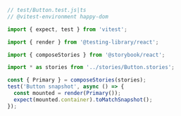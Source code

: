 ```js
// test/Button.test.js|ts
// @vitest-environment happy-dom

import { expect, test } from 'vitest';

import { render } from '@testing-library/react';

import { composeStories } from '@storybook/react';

import * as stories from '../stories/Button.stories';

const { Primary } = composeStories(stories);
test('Button snapshot', async () => {
  const mounted = render(Primary());
  expect(mounted.container).toMatchSnapshot();
});
```
